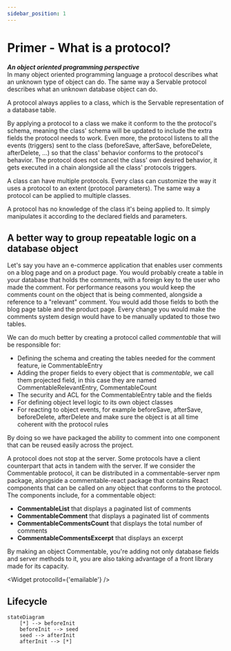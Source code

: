 ```yaml
---
sidebar_position: 1
---
```


# Primer - What is a protocol?

***An object oriented programming perspective*** <br />
In many object oriented programming language a protocol describes what an unknown type of object can do. The same way a Servable protocol describes what an unknown database object can do. 

A protocol always applies to a class, which is the Servable representation of a database table.

By applying a protocol to a class we make it conform to the the protocol's schema, meaning the class' schema will be updated to include the extra fields the protocol needs to work. Even more, the protocol listens to all the events (triggers) sent to the class (beforeSave, afterSave, beforeDelete, afterDelete, ...) so that the class' behavior conforms to the protocol's behavior. The protocol does not cancel the class' own desired behavior, it gets executed in a chain alongside all the class' protocols triggers.

A class can have multiple protocols.
Every class can customize the way it uses a protocol to an extent (protocol parameters).
The same way a protocol can be applied to multiple classes.

A protocol has no knowledge of the class it's being applied to. It simply manipulates it according to the declared fields and parameters.


## A better way to group repeatable logic on a database object
Let's say you have an e-commerce application that enables user comments on a blog page and on a product page. You would probably create a table in your database that holds the comments, with a foreign key to the user who made the comment. For performance reasons you would keep the comments count on the object that is being commented, alongside a reference to a "relevant" comment. You would add those fields to both the blog page table and the product page. Every change you would make the comments system design would have to be manually updated to those two tables.

We can do much better by creating a protocol called *commentable* that will be responsible for:

- Defining the schema and creating the tables needed for the comment feature, ie CommentableEntry
- Adding the proper fields to every object that is *commentable*, we call them projected field, in this case they are named CommentableRelevantEntry, CommentableCount
- The security and ACL for the CommentableEntry table and the fields 
- For defining object level logic to its own object classes
- For reacting to object events, for example beforeSave, afterSave, beforeDelete, afterDelete and make sure the object is at all time coherent with the protocol rules

By doing so we have packaged the ability to comment into one component that can be reused easily across the project.

A protocol does not stop at the server. Some protocols have a client counterpart that acts in tandem with the server. If we consider the Commentable protocol, it can be distributed in a commentable-server npm package, alongside a commentable-react package that contains React components that can be called on any object that conforms to the protocol. The components include, for a commentable object:
- **CommentableList** that displays a paginated list of comments 
- **CommentableComment** that displays a paginated list of comments
- **CommentableCommentsCount** that displays the total number of comments 
- **CommentableCommentsExcerpt** that displays an excerpt

By making an object Commentable, you're adding not only database fields and server methods to it, you are also taking advantage of a front library made for its capacity.



<Widget protocolId={'emailable'} />
<div className='mt-4'>
    <Widget protocolId={'publishable'} size={'m'} />
</div>

## Lifecycle
```mermaid
stateDiagram
    [*] --> beforeInit
    beforeInit --> seed
    seed --> afterInit
    afterInit --> [*]
```